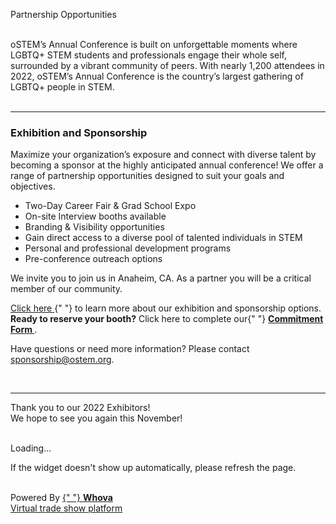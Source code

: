 
<SiteLayout title="Awards">
<div className="border-b-4 border-linen border-solid pb-4 mb-4 text-center">
  <p className="text-5xl font-display font-black">Partnership Opportunities</p>
</div>

<br />

<div>
  oSTEM’s Annual Conference is built on unforgettable moments where LGBTQ+ STEM
  students and professionals engage their whole self, surrounded by a vibrant
  community of peers. With nearly 1,200 attendees in 2022, oSTEM’s Annual
  Conference is the country’s largest gathering of LGBTQ+ people in STEM.
</div>

<br />

---

### <div>Exhibition and Sponsorship</div>

<div>
  Maximize your organization’s exposure and connect with diverse talent by
  becoming a sponsor at the highly anticipated annual conference! We offer a
  range of partnership opportunities designed to suit your goals and objectives.

<div className="my-4">

- Two-Day Career Fair & Grad School Expo
- On-site Interview booths available
- Branding & Visibility opportunities
- Gain direct access to a diverse pool of talented individuals in STEM
- Personal and professional development programs
- Pre-conference outreach options

</div>

We invite you to join us in Anaheim, CA. As a partner you will be a critical
member of our community.

<div className="font-bold my-2">
  <a
    href="https://ostemfilestorage.blob.core.windows.net/publicfiles/oSTEM2023ConferencePartnership.pdf"
    target="\_blank"
    className="text-ostem-blue"
  >
    Click here
  </a>{" "}
  to learn more about our exhibition and sponsorship options.
</div>

<div className="mb-2">
  <b>Ready to reserve your booth?</b> Click here to complete our{" "}
  <b>
    <a
      href="https://www.jotform.com/form/230715276160148"
      target="_blank"
      className="text-ostem-blue"
    >
      Commitment Form
    </a>
  </b>
  .
</div>

Have questions or need more information? Please contact sponsorship@ostem.org.

</div>

<br />

---

<div className="mt-6">
  <div className="text-center text-3xl font-bold">
    Thank you to our 2022 Exhibitors!
  </div>
  <div className="text-center text-xl mt-2">
    We hope to see you again this November!
  </div>
</div>

<br />

<div>
  <div title="Whova event and conference app" id="whova-exhibitorwidget">
    <p id="whova-loading">Loading...</p>
    <p>If the widget doesn't show up automatically, please refresh the page.</p>
    <br />
  </div>
  <script
    src="https://whova.com/static/frontend/xems/js/whova-exhibitor-widget.js?eid=VkbdCZs0bUTD7CBXoTo3pVELzjHXdOek0MkKW2pd9qM%3D&host=https://whova.com"
    type="text/javascript"
    id="embeded-exhibitor-script"
  ></script>
  <div id="whova-wrap" class="whova-wrap-class">
    Powered By
    <a class="brandlink" target="_blank" href="https://whova.com">
      {" "}
      <b>Whova</b>
    </a>
    <br />
    <a
      class="whova-emslink brandanchorlink"
      target="_blank"
      href="https://whova.com/trade-show-app-lead-retrieval/"
    >
      Virtual trade show platform
    </a>
  </div>
</div>

</SiteLayout>
